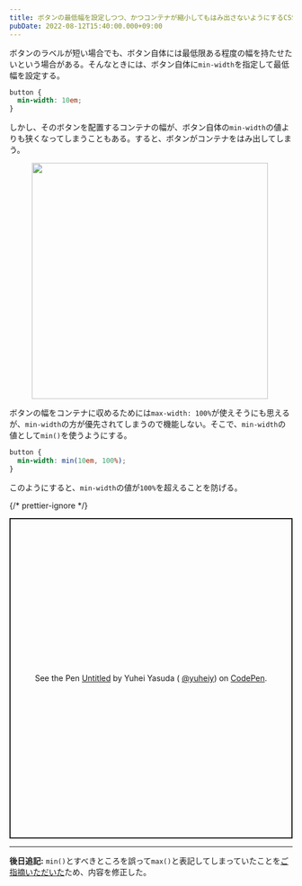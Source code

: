 ```yaml
---
title: ボタンの最低幅を設定しつつ、かつコンテナが縮小してもはみ出さないようにするCSS
pubDate: 2022-08-12T15:40:00.000+09:00
---
```



ボタンのラベルが短い場合でも、ボタン自体には最低限ある程度の幅を持たせたいという場合がある。そんなときには、ボタン自体に`min-width`を指定して最低幅を設定する。

```css
button {
  min-width: 10em;
}
```

しかし、そのボタンを配置するコンテナの幅が、ボタン自体の`min-width`の値よりも狭くなってしまうこともある。すると、ボタンがコンテナをはみ出してしまう。

<figure>
  <Image
    src={import('./assets/2022-08-12-shrinkable-min-width/1.png')}
    alt=""
    style="width: calc(840/2/16*1rem);"
  />
</figure>

ボタンの幅をコンテナに収めるためには`max-width: 100%`が使えそうにも思えるが、`min-width`の方が優先されてしまうので機能しない。そこで、`min-width`の値として`min()`を使うようにする。

```css
button {
  min-width: min(10em, 100%);
}
```

このようにすると、`min-width`の値が`100%`を超えることを防げる。

{/* prettier-ignore */}
<p
	class="codepen"
	data-height="570"
	data-slug-hash="PoRdReV"
	data-user="yuheiy"
	style="height: 570px; box-sizing: border-box; display: flex; align-items: center; justify-content: center; border: 2px solid; margin: 1em 0; padding: 1em;"
>
	<span>See the Pen <a href="https://codepen.io/yuheiy/pen/PoRdReV">Untitled</a> by Yuhei Yasuda (
		<a href="https://codepen.io/yuheiy">@yuheiy</a>) on <a href="https://codepen.io">CodePen</a>.</span>
</p>
<script async src="https://cpwebassets.codepen.io/assets/embed/ei.js"></script>

---

**後日追記:** `min()`とすべきところを誤って`max()`と表記してしまっていたことを[ご指摘いただいた](https://twitter.com/yuito_miki/status/1763156712079700377)ため、内容を修正した。
